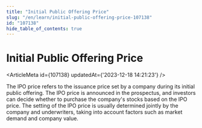 ```yaml
---
title: "Initial Public Offering Price"
slug: "/en/learn/initial-public-offering-price-107138"
id: "107138"
hide_table_of_contents: true
---
```



# Initial Public Offering Price

<ArticleMeta id={107138} updatedAt={'2023-12-18 14:21:23'} />
<div className='border-solid border-b border-t-0 my-4 border-[var(--ifm-color-gray-300)]' />

The IPO price refers to the issuance price set by a company during its initial public offering. The IPO price is announced in the prospectus, and investors can decide whether to purchase the company's stocks based on the IPO price. The setting of the IPO price is usually determined jointly by the company and underwriters, taking into account factors such as market demand and company value.
